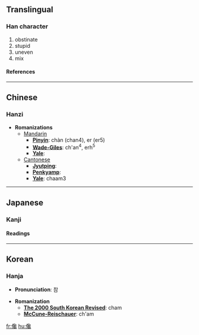 ==Translingual==
===Han character===
{{Han char|rad=人|as=17|sn=19|four=2721<sub>3</sub>|canj=人弓口戈 (ONRI)}}
# obstinate
# stupid
# uneven
# mix
====References====
{{Han ref|kx=0121.260|dkj=01296|dj=0256.120|hdz=10237.100|uh=5133|ud=20787|bh=C35F|bd=50015}}
----

==Chinese==
===Hanzi===


* '''Romanizations'''
** [[Mandarin]]
*** '''[[Pinyin]]''': chàn (chan4), er (er5)
*** '''[[Wade-Giles]]''': ch'an<sup>4</sup>, erh<sup>5</sup>
*** '''[[Yale]]''': 
**[[Cantonese]]
***'''[[Jyutping]]''':
***'''[[Penkyamp]]''': 
***'''[[Yale]]''': chaam3


----
==Japanese==
===Kanji===
{{ja-kanji|grade=|rs=人17}}
====Readings====
{{ja-readings|on=[[さん]] (san), [[ざん]] (zan)|kun=[[ととのはぬ]] (totonohanu), [[はやい]] (hayai), [[わるいさま]] (waruisama)}}


----
==Korean==
===Hanja===

* '''Pronunciation''': 참

* '''Romanization'''
** '''[[The 2000 South Korean Revised Romanization|The 2000 South Korean Revised]]''': cham
** '''[[McCune-Reischauer]]''': ch'am


[[fr:儳]]
[[hu:儳]]